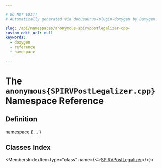 ```yaml
---

# DO NOT EDIT!
# Automatically generated via docusaurus-plugin-doxygen by Doxygen.

slug: /api/namespaces/anonymous-spirvpostlegalizer-cpp-
custom_edit_url: null
keywords:
  - doxygen
  - reference
  - namespace

---
```





# The `anonymous{SPIRVPostLegalizer.cpp}` Namespace Reference

<DoxygenPage pluginConfig={pluginConfig}>



## Definition

<CodeBlock>namespace &#123; ... &#125;</CodeBlock>

## Classes Index

<MembersIndex>

<MembersIndexItem
  type="class"
  name={<><a href="/docs/api/classes/anonymous-namespace-spirvpostlegalizer-cpp-/spirvpostlegalizer">SPIRVPostLegalizer</a></>}>
</MembersIndexItem>

</MembersIndex>


</DoxygenPage>
